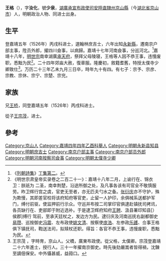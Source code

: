 {{Otheruses|other=名为王少泉的其他人物|王少泉}}

'''王格'''（{{bd|1502年||1595年|catIdx=}}），字'''汝化'''，號'''少泉'''，[[湖廣承宣布政使司|湖廣承宣布政使司]][[安陸直隸州|安陸直隸州]][[京山縣|京山縣]]（今[[湖北省|湖北省]][[京山市|京山市]]）人，明朝政治人物、同进士出身。

== 生平 ==
登嘉靖五年（1526年）丙戌科进士，選翰林庶吉士，六年出知[[永新縣|永新縣]]，遷南京户部主事，陞员外郎，擢四川僉事，以病歸。嘉靖十七年河南僉事，分巡河北。<ref>《[[列朝詩集|列朝詩集]]》[[s:列朝詩集/丁02|丁集第二]]。</ref>嘉靖十八年，[[明世宗|明世宗]]南幸湖廣[[承天府|承天府]]，祭拜父母陵寝，王格等人因不恭王事，违慢废职，悉黜为民<ref>《明世宗肃皇帝实录卷之二百二十一》：嘉靖十八年二月，上谕行在、锦衣卫：朕祇为 二圣，南幸荆楚，沿途所御之处，及凡事各该有司官全不敬慎服劳。昨卫辉行宫之虞，官吏无至者，亦无匹夫勺水之备。[[张衍庆|张衍庆]]亦不守护，殊为欺慢，其即差官校将该府知府等官吏，止留一人护印，余俱械系送都护军门，缚付前驱，使监押前行示众。守巡并布按二司掌印官俱逮赴镇抚司拷讯，各员缺行在、吏部即于附近选补。于是逮卫辉府知府[[王聘|王聘]]、汲县署印知县[）侯郡]缚行 驾前，至承天廷杖之，发边方为民。逮衍庆及河南巡抚右副都御史[[易瓒|易瓒]]、巡按御史[[冯震|冯震]]、左布政使[[姚文清|姚文清]]、按察使[[庞浩|庞浩]]、左参政[[乐頀|乐頀]]、佥事王格俱下镇抚司，鞫送法司，拟赎杖还职。得旨：各官不恭王事，违慢废职，悉黜为民。</ref>。二十四年郊庙大赦，復章服。隆慶初，敘籍耆舊，特授太僕寺少卿致仕<ref>王宗茂 ，字時育，京山人。父橋，廣東布政使。從父格，太僕卿。宗茂登嘉靖二十六年進士，授行人。三十一年擢南京御史。時先後劾嚴嵩者皆得禍，沈鍊至謫佃保安。中外懾甚威，益箝口。</ref>。万历二十三年乙未九月三日卒，時年九十有四。有七子：宗予、宗彦、宗教、宗休、宗宁、宗楚、宗兖。

== 家族 ==
兄[[王桥|王桥]]，同登嘉靖五年（1526年）丙戌科进士。

從子[[王宗茂|王宗茂]]，进士。

==參考==
{{reflist}}

{{嘉靖五年丙戌科殿試金榜}}

{{Authority control}}

{{DEFAULTSORT:Wang王}}
[[Category:京山人|Category:京山人]]
[[Category:嘉靖四年四年乙酉科舉人|Category:嘉靖四年四年乙酉科舉人]]
[[Category:明朝永新县知县|Category:明朝永新县知县]]
[[Category:明朝庶吉士|Category:明朝庶吉士]]
[[Category:南京户部主事|Category:南京户部主事]]
[[Category:南京户部员外郎|Category:南京户部员外郎]]
[[Category:明朝河南按察司僉事|Category:明朝河南按察司僉事]]
[[Category:明朝太僕寺少卿|Category:明朝太僕寺少卿]]


{{明朝人物小作品}}